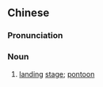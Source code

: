 {{also|趸船}}
==Chinese==
{{zh-forms|s=趸船}}

===Pronunciation===
{{zh-pron
|m=dǔnchuán
|c=dan2 syun4
|cat=n
}}

===Noun===
{{zh-noun}}

# [[landing]] [[stage]]; [[pontoon]]